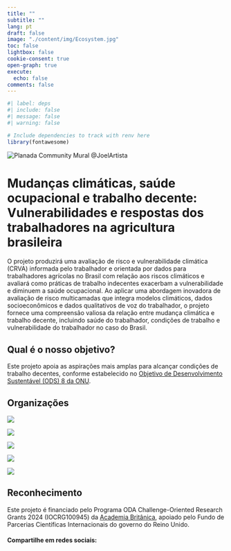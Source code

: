 ```yaml
---
title: ""
subtitle: ""
lang: pt
draft: false
image: "./content/img/Ecosystem.jpg"
toc: false
lightbox: false
cookie-consent: true
open-graph: true
execute:
  echo: false
comments: false
---
```


```r
#| label: deps
#| include: false
#| message: false
#| warning: false

# Include dependencies to track with renv here
library(fontawesome)
```

::: {.column-screen}
![](./content/img/Ecosystem.jpg "Planada Community Mural @JoelArtista")
:::

# Mudanças climáticas, saúde ocupacional e trabalho decente: Vulnerabilidades e respostas dos trabalhadores na agricultura brasileira

O projeto produzirá uma avaliação de risco e vulnerabilidade climática (CRVA) informada pelo trabalhador e orientada por dados para trabalhadores agrícolas no Brasil com relação aos riscos climáticos e avaliará como práticas de trabalho indecentes exacerbam a vulnerabilidade e diminuem a saúde ocupacional. Ao aplicar uma abordagem inovadora de avaliação de risco multicamadas que integra modelos climáticos, dados socioeconômicos e dados qualitativos de voz do trabalhador, o projeto fornece uma compreensão valiosa da relação entre mudança climática e trabalho decente, incluindo saúde do trabalhador, condições de trabalho e vulnerabilidade do trabalhador no caso do Brasil.


## Qual é o nosso objetivo?
Este projeto apoia as aspirações mais amplas para alcançar condições de trabalho decentes, conforme estabelecido no [Objetivo de Desenvolvimento Sustentável (ODS) 8 da ONU](https://sdgs.un.org/goals/goal8).


## Organizações

:::{#logo-organizations layout-ncol=5}

[![](./content/img/logo-RL.png)](https://www.nottingham.ac.uk/research/beacons-of-excellence/rights-lab/index.aspx){fig-align="center" }

[![](./content/img/logo-UFF.png){fig-align="center" }](https://www.uff.br)

[![](./content/img/logo-UFMT.png){fig-align="center" }](https://www.ufmt.br)

[![](./content/img/logo-UFMA.png){fig-align="center" }](https://portalpadrao.ufma.br)

[![](./content/img/logo-GPMAT.jpg){fig-align="center" }](/people/organisations/GPMAT.qmd)

:::


## Reconhecimento

Este projeto é financiado pelo Programa ODA Challenge-Oriented Research Grants 2024 (IOCRG100945) da [Academia Britânica](https://www.thebritishacademy.ac.uk), apoiado pelo Fundo de Parcerias Científicas Internacionais do governo do Reino Unido.

#### Compartilhe em redes sociais:

```{=html}
<!-- AddToAny BEGIN -->
<div class="a2a_kit a2a_kit_size_32 a2a_default_style" data-a2a-icon-color="#FFDC02,black">

<a class="a2a_button_email a2a_counter"></a>
<a class="a2a_button_copy_link a2a_counter"></a>
<a class="a2a_button_linkedin a2a_counter"></a>
<a class="a2a_button_facebook a2a_counter"></a>
<a class="a2a_button_bluesky a2a_counter"></a>
<a class="a2a_button_x a2a_counter"></a>
<a class="a2a_button_threads a2a_counter"></a>
<a class="a2a_button_mastodon a2a_counter"></a>
<a class="a2a_button_whatsapp a2a_counter"></a>
<a class="a2a_dd a2a_counter" href="https://www.addtoany.com/share"></a>
</div>
<script async src="https://static.addtoany.com/menu/page.js"></script>
<!-- AddToAny END -->
```


